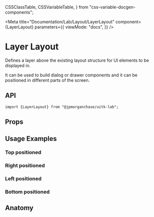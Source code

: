   CSSClassTable,
  CSSVariableTable,
} from "css-variable-docgen-components";

<Meta
  title="Documentation/Lab/Layout/LayerLayout"
  component={LayerLayout}
  parameters={{
    viewMode: "docs",
  }}
/>

# Layer Layout

Defines a layer above the existing layout structure for UI elements to be displayed in.

It can be used to build dialog or drawer components and it can be positioned in different parts of the screen.

<Canvas>
  <Story id="lab-layout-layerlayout--default-layer-layout" />
</Canvas>

## API

```
import {LayerLayout} from "@jpmorganchase/uitk-lab";
```

## Props

<ArgsTable of={LayerLayout} />

## Usage Examples

### Top positioned

<Canvas>
  <Story id="lab-layout-layerlayout--toolkit-layer-layout-top" />
</Canvas>

### Right positioned

<Canvas>
  <Story id="lab-layout-layerlayout--toolkit-layer-layout-right" />
</Canvas>

### Left positioned

<Canvas>
  <Story id="lab-layout-layerlayout--toolkit-layer-layout-left" />
</Canvas>

### Bottom positioned

<Canvas>
  <Story id="lab-layout-layerlayout--toolkit-layer-layout-bottom" />
</Canvas>

## Anatomy

<Canvas>
  <ComponentAnatomy showLegend>
    <LayerLayout open={false} />
  </ComponentAnatomy>
</Canvas>
